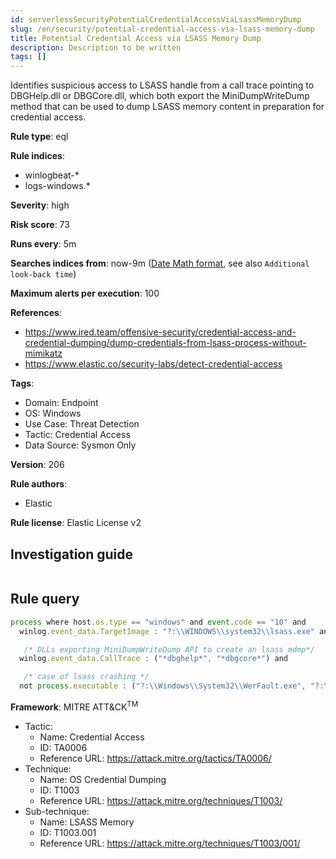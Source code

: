 ```yaml
---
id: serverlessSecurityPotentialCredentialAccessViaLsassMemoryDump
slug: /en/security/potential-credential-access-via-lsass-memory-dump
title: Potential Credential Access via LSASS Memory Dump
description: Description to be written
tags: []
---
```


<div id="potential-credential-access-via-lsass-memory-dump"></div>

Identifies suspicious access to LSASS handle from a call trace pointing to DBGHelp.dll or DBGCore.dll, which both export the MiniDumpWriteDump method that can be used to dump LSASS memory content in preparation for credential access.

**Rule type**: eql

**Rule indices**: 

* winlogbeat-*
* logs-windows.*

**Severity**: high

**Risk score**: 73

**Runs every**: 5m

**Searches indices from**: now-9m ([Date Math format](((ref))/common-options.html#date-math), see also <DocLink id="serverlessSecurityRulesUiCreate" section="set-the-rules-schedule">`Additional look-back time`</DocLink>)

**Maximum alerts per execution**: 100

**References**: 

* https://www.ired.team/offensive-security/credential-access-and-credential-dumping/dump-credentials-from-lsass-process-without-mimikatz
* https://www.elastic.co/security-labs/detect-credential-access

**Tags**: 

* Domain: Endpoint
* OS: Windows
* Use Case: Threat Detection
* Tactic: Credential Access
* Data Source: Sysmon Only

**Version**: 206

**Rule authors**: 

* Elastic

**Rule license**: Elastic License v2

## Investigation guide

```markdown

```

## Rule query

```js
process where host.os.type == "windows" and event.code == "10" and
  winlog.event_data.TargetImage : "?:\\WINDOWS\\system32\\lsass.exe" and

   /* DLLs exporting MiniDumpWriteDump API to create an lsass mdmp*/
  winlog.event_data.CallTrace : ("*dbghelp*", "*dbgcore*") and

   /* case of lsass crashing */
  not process.executable : ("?:\\Windows\\System32\\WerFault.exe", "?:\\Windows\\System32\\WerFaultSecure.exe")

```

**Framework**: MITRE ATT&CK<sup>TM</sup>

* Tactic:
    * Name: Credential Access
    * ID: TA0006
    * Reference URL: https://attack.mitre.org/tactics/TA0006/
* Technique:
    * Name: OS Credential Dumping
    * ID: T1003
    * Reference URL: https://attack.mitre.org/techniques/T1003/
* Sub-technique:
    * Name: LSASS Memory
    * ID: T1003.001
    * Reference URL: https://attack.mitre.org/techniques/T1003/001/

